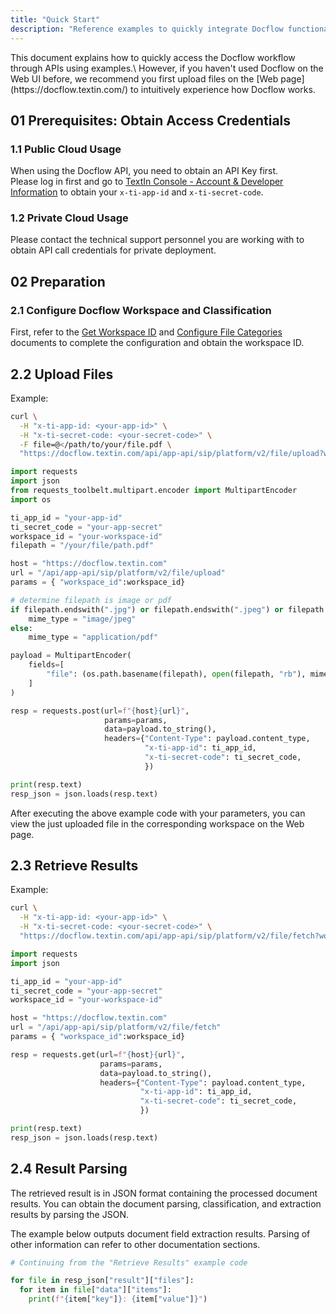 ```yaml
---
title: "Quick Start"
description: "Reference examples to quickly integrate Docflow functionality with APIs"
---
```


<Tip>
  This document explains how to quickly access the Docflow workflow through APIs using examples.\
  However, if you haven't used Docflow on the Web UI before, we recommend you first upload files on the [Web page](https://docflow.textin.com/) to intuitively experience how Docflow works.
</Tip>

## 01 Prerequisites: Obtain Access Credentials

### 1.1 Public Cloud Usage

When using the Docflow API, you need to obtain an API Key first.\
Please log in first and go to [TextIn Console - Account & Developer Information](https://www.textin.com/console/dashboard/setting) to obtain your `x-ti-app-id` and `x-ti-secret-code`.

### 1.2 Private Cloud Usage

Please contact the technical support personnel you are working with to obtain API call credentials for private deployment.

## 02 Preparation

### 2.1 Configure Docflow Workspace and Classification

First, refer to the [Get Workspace ID](../08-faq/get_workspace_id) and [Configure File Categories](../08-faq/setup_category) documents to complete the configuration and obtain the workspace ID.

## 2.2 Upload Files

Example:

<CodeGroup>

```bash curl icon=terminal wrap
curl \
  -H "x-ti-app-id: <your-app-id>" \
  -H "x-ti-secret-code: <your-secret-code>" \
  -F file=@</path/to/your/file.pdf \
  "https://docflow.textin.com/api/app-api/sip/platform/v2/file/upload?workspace_id=<your-workspace-id>"
```


```python Python expandable {6,7,8,9} icon=python lines
import requests
import json
from requests_toolbelt.multipart.encoder import MultipartEncoder
import os

ti_app_id = "your-app-id"
ti_secret_code = "your-app-secret"
workspace_id = "your-workspace-id"
filepath = "/your/file/path.pdf"

host = "https://docflow.textin.com"
url = "/api/app-api/sip/platform/v2/file/upload"
params = { "workspace_id":workspace_id}

# determine filepath is image or pdf
if filepath.endswith(".jpg") or filepath.endswith(".jpeg") or filepath.endswith(".png"):
    mime_type = "image/jpeg"
else:
    mime_type = "application/pdf"

payload = MultipartEncoder(
    fields=[
        "file": (os.path.basename(filepath), open(filepath, "rb"), mime_type),
    ]
)

resp = requests.post(url=f"{host}{url}", 
                     params=params, 
                     data=payload.to_string(), 
                     headers={"Content-Type": payload.content_type,
                              "x-ti-app-id": ti_app_id,
                              "x-ti-secret-code": ti_secret_code,
                              })

print(resp.text)
resp_json = json.loads(resp.text)
```

</CodeGroup>

After executing the above example code with your parameters, you can view the just uploaded file in the corresponding workspace on the Web page.

## 2.3 Retrieve Results

Example:

<CodeGroup>

```bash curl icon=terminal wrap
curl \
  -H "x-ti-app-id: <your-app-id>" \
  -H "x-ti-secret-code: <your-secret-code>" \
  "https://docflow.textin.com/api/app-api/sip/platform/v2/file/fetch?workspace_id=<your-workspace-id>"
```


```python Python expandable {4,5,6} icon=python lines
import requests
import json

ti_app_id = "your-app-id"
ti_secret_code = "your-app-secret"
workspace_id = "your-workspace-id"

host = "https://docflow.textin.com"
url = "/api/app-api/sip/platform/v2/file/fetch"
params = { "workspace_id":workspace_id}

resp = requests.get(url=f"{host}{url}", 
                    params=params, 
                    data=payload.to_string(), 
                    headers={"Content-Type": payload.content_type,
                             "x-ti-app-id": ti_app_id,
                             "x-ti-secret-code": ti_secret_code,
                             })

print(resp.text)
resp_json = json.loads(resp.text)
```

</CodeGroup>

## 2.4 Result Parsing

The retrieved result is in JSON format containing the processed document results. You can obtain the document parsing, classification, and extraction results by parsing the JSON.

<Tip>
  The example below outputs document field extraction results. Parsing of other information can refer to other documentation sections.
</Tip>

<CodeGroup>

```python Python icon=python lines
# Continuing from the "Retrieve Results" example code

for file in resp_json["result"]["files"]:
  for item in file["data"]["items"]:
    print(f"{item["key"]}: {item["value"]}")
```

</CodeGroup>
